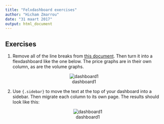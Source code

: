 ```yaml
---
title: "Felxdashboard exercises"
author: "Hicham Zmarrou"
date: "31 maart 2017"
output: html_document
---
```


## Exercises   

1. Remove all of the line breaks from [this document](two_stocks.Rmd). Then turn it into a flexdashboard like the one below. The price graphs are in their own column, as are the volume graphs.

<center>![dashboard1](images/dashboard1.png)</center>


2. Use `{.sidebar}` to move the text at the top of your dashboard into a sidebar. Then migrate each column to its own page. The results should look like this:
<center>![dashboard1](images/dashboard2.png)</center>






